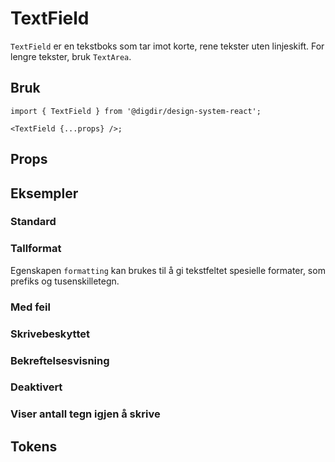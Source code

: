 
<Meta of={TextFieldStories} />

# TextField

<Information text='beta' />

`TextField` er en tekstboks som tar imot korte, rene tekster uten linjeskift. For lengre tekster, bruk `TextArea`.

## Bruk

```tsx
import { TextField } from '@digdir/design-system-react';

<TextField {...props} />;
```

## Props

<Primary />
<Controls />

## Eksempler

### Standard

<Canvas>
  <Story of={TextFieldStories.Standard} />
</Canvas>

### Tallformat

Egenskapen `formatting` kan brukes til å gi tekstfeltet spesielle formater, som prefiks og tusenskilletegn.

<Canvas>
  <Story of={TextFieldStories.Tallformat} />
</Canvas>

### Med feil

<Canvas>
  <Story of={TextFieldStories.MedFeil} />
</Canvas>

### Skrivebeskyttet

<Canvas>
  <Story of={TextFieldStories.Skrivebeskyttet} />
</Canvas>

### Bekreftelsesvisning

<Canvas>
  <Story of={TextFieldStories.Bekreftelsesvisning} />
</Canvas>

### Deaktivert

<Canvas>
  <Story of={TextFieldStories.Deaktivert} />
</Canvas>

### Viser antall tegn igjen å skrive

<Canvas>
  <Story of={TextFieldStories.AntallTegnIgjenASkrive} />
</Canvas>

## Tokens

<TokensTable
  jsonKey='component.textfield'
  componentName='textfield'
  showPreview={false}
  description
/>
